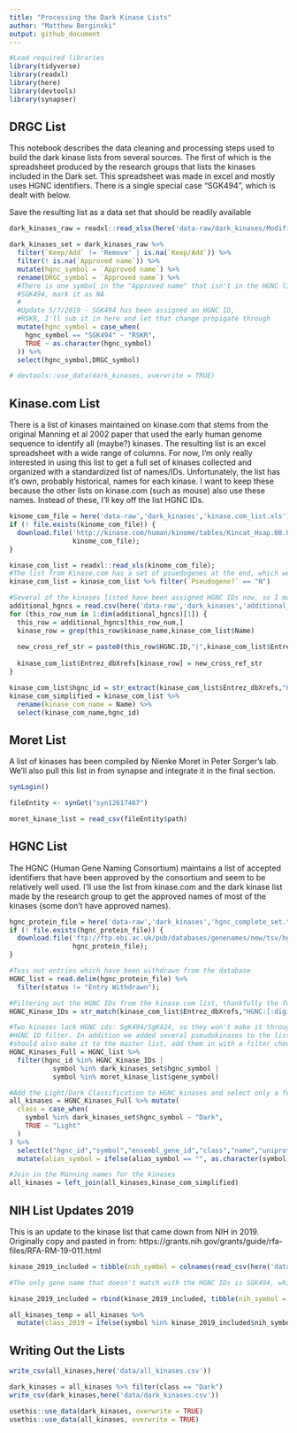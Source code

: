 ```yaml
---
title: "Processing the Dark Kinase Lists"
author: "Matthew Berginski"
output: github_document
---
```


```r
#Load required libraries
library(tidyverse)
library(readxl)
library(here)
library(devtools)
library(synapser)
```

## DRGC List

This notebook describes the data cleaning and processing steps used to build the dark kinase lists from several sources. The first of which is the spreadsheet produced by the research groups that lists the kinases included in the Dark set. This spreadsheet was made in excel and mostly uses HGNC identifiers. There is a single special case "SGK494", which is dealt with below.

Save the resulting list as a data set that should be readily available 

```r
dark_kinases_raw = readxl::read_xlsx(here('data-raw/dark_kinases/Modified IDG Kinase List for NIH.xlsx'))

dark_kinases_set = dark_kinases_raw %>%
  filter(`Keep/Add` != 'Remove' | is.na(`Keep/Add`)) %>%
  filter(! is.na(`Approved name`)) %>%
  mutate(hgnc_symbol = `Approved name`) %>%
  rename(DRGC_symbol = `Approved name`) %>%
  #There is one symbol in the "Approved name" that isn't in the HGNC list:
  #SGK494, mark it as NA 
  #
  #Update 5/7/2019 - SGK494 has been assigned an HGNC ID,
  #RSKR, I'll sub it in here and let that change propigate through
  mutate(hgnc_symbol = case_when(
    hgnc_symbol == "SGK494" ~ "RSKR",
    TRUE ~ as.character(hgnc_symbol)
  )) %>%
  select(hgnc_symbol,DRGC_symbol)

# devtools::use_data(dark_kinases, overwrite = TRUE)
```

## Kinase.com List

There is a list of kinases maintained on kinase.com that stems from the original Manning et al 2002 paper that used the early human genome sequence to identify all (maybe?) kinases. The resulting list is an excel spreadsheet with a wide range of columns. For now, I'm only really interested in using this list to get a full set of kinases collected and organized with a standardized list of names/IDs. Unfortunately, the list has it's own, probably historical, names for each kinase. I want to keep these because the other lists on kinase.com (such as mouse) also use these names. Instead of these, I'll key off the list HGNC IDs.

```r
kinome_com_file = here('data-raw','dark_kinases','kinase.com_list.xls')
if (! file.exists(kinome_com_file)) {
  download.file('http://kinase.com/human/kinome/tables/Kincat_Hsap.08.02.xls',
                kinome_com_file);
}

kinase_com_list = readxl::read_xls(kinome_com_file);
#The list from Kinase.com has a set of psuedogenes at the end, which we won't work with
kinase_com_list = kinase_com_list %>% filter(`Pseudogene?` == "N")

#Several of the kinases listed have been assigned HGNC IDs now, so I manually made a list of these 
additional_hgncs = read.csv(here('data-raw','dark_kinases','additional_hgnc_IDs.csv'))
for (this_row_num in 1:dim(additional_hgncs)[1]) {
  this_row = additional_hgncs[this_row_num,]
  kinase_row = grep(this_row$kinase_name,kinase_com_list$Name)
  
  new_cross_ref_str = paste0(this_row$HGNC.ID,"|",kinase_com_list$Entrez_dbXrefs[kinase_row])
  
  kinase_com_list$Entrez_dbXrefs[kinase_row] = new_cross_ref_str
}

kinase_com_list$hgnc_id = str_extract(kinase_com_list$Entrez_dbXrefs,"HGNC:[:digit:]+")
kinase_com_simplified = kinase_com_list %>%
  rename(kinase_com_name = Name) %>%
  select(kinase_com_name,hgnc_id)
```

## Moret List

A list of kinases has been compiled by Nienke Moret in Peter Sorger's lab. We'll also pull this list in from synapse and integrate it in the final section.

```r
synLogin()

fileEntity <- synGet("syn12617467")

moret_kinase_list = read_csv(fileEntity$path)
```



## HGNC List

The HGNC (Human Gene Naming Consortium) maintains a list of accepted identifiers that have been approved by the consortium and seem to be relatively well used. I'll use the list from kinase.com and the dark kinase list made by the research group to get the approved names of most of the kinases (some don't have approved names).

```r
hgnc_protein_file = here('data-raw','dark_kinases','hgnc_complete_set.txt')
if (! file.exists(hgnc_protein_file)) {
  download.file('ftp://ftp.ebi.ac.uk/pub/databases/genenames/new/tsv/hgnc_complete_set.txt',
                hgnc_protein_file);
}

#Toss out entries which have been withdrawn from the database
HGNC_list = read.delim(hgnc_protein_file) %>%
  filter(status != "Entry Withdrawn");

#Filtering out the HGNC IDs from the kinase.com list, thankfully the format of the ID is identical to that used on the HGNC
HGNC_Kinase_IDs = str_match(kinase_com_list$Entrez_dbXrefs,"HGNC:[:digit:]+")

#Two kinases lack HGNC ids: SgK494/SgK424, so they won't make it through the
#HGNC ID filter. In addition we added several pseudokinases to the list, so they
#should also make it to the master list, add them in with a filter check.
HGNC_Kinases_Full = HGNC_list %>%
  filter(hgnc_id %in% HGNC_Kinase_IDs |
           symbol %in% dark_kinases_set$hgnc_symbol |
           symbol %in% moret_kinase_list$gene_symbol)

#Add the Light/Dark Classification to HGNC_kinases and select only a few columns
all_kinases = HGNC_Kinases_Full %>% mutate(
  class = case_when(
    symbol %in% dark_kinases_set$hgnc_symbol ~ "Dark",
    TRUE ~ "Light"
  )
) %>% 
  select(c("hgnc_id","symbol","ensembl_gene_id","class","name","uniprot_ids","entrez_id","alias_symbol")) %>%
  mutate(alias_symbol = ifelse(alias_symbol == "", as.character(symbol), paste0(symbol,"|",alias_symbol)))

#Join in the Manning names for the kinases
all_kinases = left_join(all_kinases,kinase_com_simplified)
```
## NIH List Updates 2019

This is an update to the kinase list that came down from NIH in 2019. Originally 
copy and pasted in from: https://grants.nih.gov/grants/guide/rfa-files/RFA-RM-19-011.html

```r
kinase_2019_included = tibble(nih_symbol = colnames(read_csv(here('data-raw/dark_kinases/kinase_update_list_2019.csv'))))

#The only gene name that doesn't match with the HGNC IDs is SGK494, which was assigned an HGNC ID in 2018, so I'll add it manually

kinase_2019_included = rbind(kinase_2019_included, tibble(nih_symbol = "RSKR"))

all_kinases_temp = all_kinases %>% 
  mutate(class_2019 = ifelse(symbol %in% kinase_2019_included$nih_symbol, "Dark", "Light"))
```

## Writing Out the Lists

```r

write_csv(all_kinases,here('data/all_kinases.csv'))

dark_kinases = all_kinases %>% filter(class == "Dark")
write_csv(dark_kinases,here('data/dark_kinases.csv'))

usethis::use_data(dark_kinases, overwrite = TRUE)
usethis::use_data(all_kinases, overwrite = TRUE)
```
